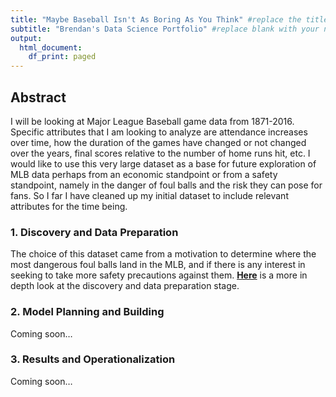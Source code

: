 ```yaml
---
title: "Maybe Baseball Isn't As Boring As You Think" #replace the title with something short and catchy to represent your project
subtitle: "Brendan's Data Science Portfolio" #replace blank with your name
output:
  html_document:
    df_print: paged
---
```



## Abstract
I will be looking at Major League Baseball game data from 1871-2016. Specific attributes that I am looking to analyze are attendance increases over time, how the duration of the games have changed or not changed over the years, final scores relative to the number of home runs hit, etc. I would like to use this very large dataset as a base for future exploration of MLB data perhaps from an economic standpoint or from a safety standpoint, namely in the danger of foul balls and the risk they can pose for fans. So I far I have cleaned up my initial dataset to include relevant attributes for the time being.

### 1. Discovery and Data Preparation
The choice of this dataset came from a motivation to determine where the most dangerous foul balls land in the MLB, and if there is any interest in seeking to take more safety precautions against them. **[Here](https://ballen2024.github.io/DataScience/deliverable1.html)** is a more in depth look at the discovery and data preparation stage.


### 2. Model Planning and Building

Coming soon...

### 3. Results and Operationalization

Coming soon...

